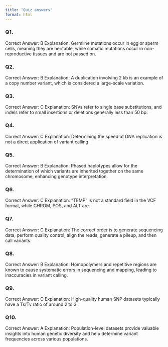 ```yaml
---
title: "Quiz answers"
format: html
---
```


### Q1.

Correct Answer: B
Explanation: Germline mutations occur in egg or sperm cells, meaning they are heritable, while somatic mutations occur in non-reproductive tissues and are not passed on.

### Q2. 

Correct Answer: B
Explanation: A duplication involving 2 kb is an example of a copy number variant, which is considered a large-scale variation.

### Q3.

Correct Answer: C
Explanation: SNVs refer to single base substitutions, and indels refer to small insertions or deletions generally less than 50 bp.

### Q4.

Correct Answer: C
Explanation: Determining the speed of DNA replication is not a direct application of variant calling.

### Q5.

Correct Answer: B
Explanation: Phased haplotypes allow for the determination of which variants are inherited together on the same chromosome, enhancing genotype interpretation.

### Q6.

Correct Answer: C
Explanation: "TEMP" is not a standard field in the VCF format, while CHROM, POS, and ALT are.

### Q7.

Correct Answer: C
Explanation: The correct order is to generate sequencing data, perform quality control, align the reads, generate a pileup, and then call variants.

### Q8.

Correct Answer: B
Explanation: Homopolymers and repetitive regions are known to cause systematic errors in sequencing and mapping, leading to inaccuracies in variant calling.

### Q9.

Correct Answer: C
Explanation: High-quality human SNP datasets typically have a Ts/Tv ratio of around 2 to 3.

### Q10.

Correct Answer: A
Explanation: Population-level datasets provide valuable insights into human genetic diversity and help determine variant frequencies across various populations.
